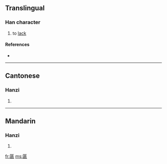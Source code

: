 {{also|匱}}
==Translingual==

===Han character===
{{Han char|rn=22|rad=匚|as=09|sn=11|four=|canj=尸中一人 (SLMO)}}

# to [[lack]]

====References====
* {{Han ref|kx=0154.091|hdz=10087.090|uh=532E|ud=21294}}

----

==Cantonese==

===Hanzi===
{{yue-hanzi|jyut=|y=gwai6|tra=匱}}

# {{defn|Cantonese}}

----

==Mandarin==

===Hanzi===
{{cmn-hanzi|tra=匱|pin=[[guì]] ([[gui4]])|wg=kuei<sup>4</sup>}}

# {{defn|Mandarin}}

[[fr:匮]]
[[ms:匮]]